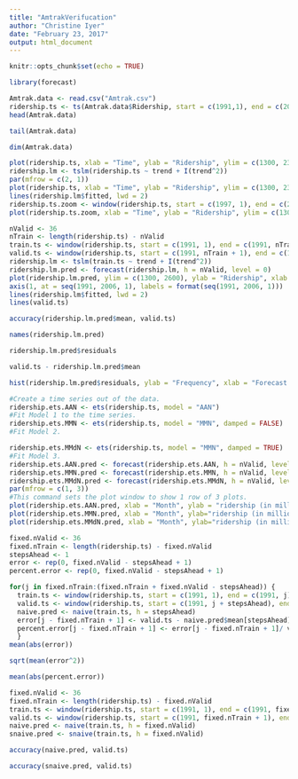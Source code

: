 ```yaml
---
title: "AmtrakVerifucation"
author: "Christine Iyer"
date: "February 23, 2017"
output: html_document
---
```


```r
knitr::opts_chunk$set(echo = TRUE)
```

```r
library(forecast)
```

```r
Amtrak.data <- read.csv("Amtrak.csv") 
ridership.ts <- ts(Amtrak.data$Ridership, start = c(1991,1), end = c(2004, 3), freq = 12) 
head(Amtrak.data)
```

```r
tail(Amtrak.data)
```

```r
dim(Amtrak.data)
```

```r
plot(ridership.ts, xlab = "Time", ylab = "Ridership", ylim = c(1300, 2300), bty = "l")
ridership.lm <- tslm(ridership.ts ~ trend + I(trend^2)) 
par(mfrow = c(2, 1)) 
plot(ridership.ts, xlab = "Time", ylab = "Ridership", ylim = c(1300, 2300), bty = "l") 
lines(ridership.lm$fitted, lwd = 2) 
ridership.ts.zoom <- window(ridership.ts, start = c(1997, 1), end = c(2000, 12)) 
plot(ridership.ts.zoom, xlab = "Time", ylab = "Ridership", ylim = c(1300, 2300), bty = "l")
```

```r
nValid <- 36 
nTrain <- length(ridership.ts) - nValid 
train.ts <- window(ridership.ts, start = c(1991, 1), end = c(1991, nTrain)) 
valid.ts <- window(ridership.ts, start = c(1991, nTrain + 1), end = c(1991, nTrain + nValid)) 
ridership.lm <- tslm(train.ts ~ trend + I(trend^2)) 
ridership.lm.pred <- forecast(ridership.lm, h = nValid, level = 0) 
plot(ridership.lm.pred, ylim = c(1300, 2600), ylab = "Ridership", xlab = "Time", bty = "l", xaxt = "n", xlim = c(1991,2006.25), main ="", flty = 2) 
axis(1, at = seq(1991, 2006, 1), labels = format(seq(1991, 2006, 1))) 
lines(ridership.lm$fitted, lwd = 2) 
lines(valid.ts)

```

```r
accuracy(ridership.lm.pred$mean, valid.ts)
```

```r
names(ridership.lm.pred) 
```

```r
ridership.lm.pred$residuals
```

```r
valid.ts - ridership.lm.pred$mean
```

```r
hist(ridership.lm.pred$residuals, ylab = "Frequency", xlab = "Forecast Error", bty = "l", main ="")
```

```r
#Create a time series out of the data. 
ridership.ets.AAN <- ets(ridership.ts, model = "AAN") 
#Fit Model 1 to the time series.
ridership.ets.MMN <- ets(ridership.ts, model = "MMN", damped = FALSE) 
#Fit Model 2. 

ridership.ets.MMdN <- ets(ridership.ts, model = "MMN", damped = TRUE) 
#Fit Model 3. 
ridership.ets.AAN.pred <- forecast(ridership.ets.AAN, h = nValid, level = c(0.2, 0.4, 0.6, 0.8)) 
ridership.ets.MMN.pred <- forecast(ridership.ets.MMN, h = nValid, level = c(0.2, 0.4, 0.6, 0.8)) 
ridership.ets.MMdN.pred <- forecast(ridership.ets.MMdN, h = nValid, level = c(0.2, 0.4, 0.6, 0.8)) 
par(mfrow = c(1, 3)) 
#This command sets the plot window to show 1 row of 3 plots.
plot(ridership.ets.AAN.pred, xlab = "Month", ylab = "ridership (in millions)", ylim = c(1300, 2600)) 
plot(ridership.ets.MMN.pred, xlab = "Month", ylab="ridership (in millions)", ylim = c(1300, 2600)) 
plot(ridership.ets.MMdN.pred, xlab = "Month", ylab="ridership (in millions)", ylim = c(1300, 2600))
```


```r
fixed.nValid <- 36 
fixed.nTrain <- length(ridership.ts) - fixed.nValid 
stepsAhead <- 1 
error <- rep(0, fixed.nValid - stepsAhead + 1) 
percent.error <- rep(0, fixed.nValid - stepsAhead + 1) 

for(j in fixed.nTrain:(fixed.nTrain + fixed.nValid - stepsAhead)) { 
  train.ts <- window(ridership.ts, start = c(1991, 1), end = c(1991, j)) 
  valid.ts <- window(ridership.ts, start = c(1991, j + stepsAhead), end = c(1991, j + stepsAhead)) 
  naive.pred <- naive(train.ts, h = stepsAhead) 
  error[j - fixed.nTrain + 1] <- valid.ts - naive.pred$mean[stepsAhead] 
  percent.error[j - fixed.nTrain + 1] <- error[j - fixed.nTrain + 1]/ valid.ts 
  } 
mean(abs(error)) 
```

```r
sqrt(mean(error^2))
```

```r
mean(abs(percent.error))
```

```r
fixed.nValid <- 36 
fixed.nTrain <- length(ridership.ts) - fixed.nValid 
train.ts <- window(ridership.ts, start = c(1991, 1), end = c(1991, fixed.nTrain)) 
valid.ts <- window(ridership.ts, start = c(1991, fixed.nTrain + 1), end = c(1991, fixed.nTrain + fixed.nValid)) 
naive.pred <- naive(train.ts, h = fixed.nValid)
snaive.pred <- snaive(train.ts, h = fixed.nValid) 
```

```r
accuracy(naive.pred, valid.ts)
```

```r
accuracy(snaive.pred, valid.ts)
```

